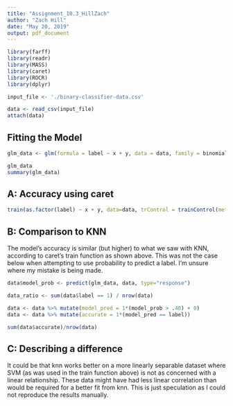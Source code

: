 ```yaml
---
title: "Assignment_10.3_HillZach"
author: "Zach Hill"
date: "May 20, 2019"
output: pdf_document
---
```

```r
library(farff)
library(readr)
library(MASS)
library(caret)
library(ROCR)
library(dplyr)

input_file <- './binary-classifier-data.csv'

data <- read_csv(input_file)
attach(data)
```

## Fitting the Model

```r
glm_data <- glm(formula = label ~ x + y, data = data, family = binomial)

glm_data
summary(glm_data)
```

## A: Accuracy using caret

```r
train(as.factor(label) ~ x + y, data=data, trControl = trainControl(method = "cv"), method = "svmRadial")
```

## B: Comparison to KNN

The model's accuracy is similar (but higher) to what we saw with KNN, according to caret's train function as shown above. This was not the case below when attempting to use probability to predict a label. I'm unsure where my mistake is being made.

```r
data$model_prob <- predict(glm_data, data, type="response")

data_ratio <- sum(data$label == 1) / nrow(data)

data <- data %>% mutate(model_pred = 1*(model_prob > .48) + 0)
data <- data %>% mutate(accurate = 1*(model_pred == label))

sum(data$accurate)/nrow(data)
```

## C: Describing a difference

It could be that knn works better on a more linearly separable dataset where SVM (as was used in the train function above) is not as concerned with a linear relationship. These data might have had less linear correlation than would be required for a better fit from knn. This is just speculation as I could not reproduce the results manually.